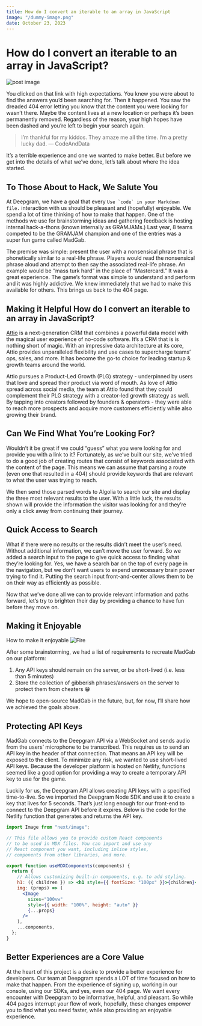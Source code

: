 ```yaml
---
title: How do I convert an iterable to an array in JavaScript
image: "/dummy-image.png"
date: October 23, 2023
---
```


# How do I convert an iterable to an array in JavaScript?

<img src="/dummy-image.png" alt="post image" className="w-full h-auto" />

You clicked on that link with high expectations. You knew you were about to find the answers you’d been searching for. Then it happened. You saw the dreaded 404 error letting you know that the content you were looking for wasn’t there. Maybe the content lives at a new location or perhaps it’s been permanently removed. Regardless of the reason, your high hopes have been dashed and you’re left to begin your search again.

> I’m thankful for my kiddos. They amaze me all the time. I’m a pretty lucky dad.
> — CodeAndData

It’s a terrible experience and one we wanted to make better. But before we get into the details of what we’ve done, let’s talk about where the idea started.

## To Those About to Hack, We Salute You

At Deepgram, we have a goal that every `` Use `code` in your Markdown file. `` interaction with us should be pleasant and (hopefully) enjoyable. We spend a lot of time thinking of how to make that happen. One of the methods we use for brainstorming ideas and gathering feedback is hosting internal hack-a-thons (known internally as GRAMJAMs.) Last year, 8 teams competed to be the GRAMJAM champion and one of the entries was a super fun game called MadGab.

The premise was simple: present the user with a nonsensical phrase that is phonetically similar to a real-life phrase. Players would read the nonsensical phrase aloud and attempt to then say the associated real-life phrase. An example would be “mass turk hard” in the place of “Mastercard.” It was a great experience. The game’s format was simple to understand and perform and it was highly addictive. We knew immediately that we had to make this available for others. This brings us back to the 404 page.

## Making it Helpful How do I convert an iterable to an array in JavaScript?

[Attio](http://google.com "Attio") is a next-generation CRM that combines a powerful data model with the magical user experience of no-code software. It’s a CRM that is is nothing short of magic. With an impressive data architecture at its core, Attio provides unparalleled flexibility and use cases to supercharge teams’ ops, sales, and more. It has become the go-to choice for leading startup & growth teams around the world.

Attio pursues a Product-Led Growth (PLG) strategy - underpinned by users that love and spread their product via word of mouth. As love of Attio spread across social media, the team at Attio found that they could complement their PLG strategy with a creator-led growth strategy as well. By tapping into creators followed by founders & operators - they were able to reach more prospects and acquire more customers efficiently while also growing their brand.

## Can We Find What You’re Looking For?

Wouldn’t it be great if we could “guess” what you were looking for and provide you with a link to it? Fortunately, as we’ve built our site, we’ve tried to do a good job of creating routes that consist of keywords associated with the content of the page. This means we can assume that parsing a route (even one that resulted in a 404) should provide keywords that are relevant to what the user was trying to reach.

We then send those parsed words to Algolia to search our site and display the three most relevant results to the user. With a little luck, the results shown will provide the information the visitor was looking for and they’re only a click away from continuing their journey.

## Quick Access to Search

What if there were no results or the results didn’t meet the user’s need. Without additional information, we can’t move the user forward. So we added a search input to the page to give quick access to finding what they’re looking for. Yes, we have a search bar on the top of every page in the navigation, but we don’t want users to expend unnecessary brain power trying to find it. Putting the search input front-and-center allows them to be on their way as efficiently as possible.

Now that we’ve done all we can to provide relevant information and paths forward, let’s try to brighten their day by providing a chance to have fun before they move on.

## Making it Enjoyable

How to make it enjoyable ![Fire](/fire.webp)

After some brainstorming, we had a list of requirements to recreate MadGab on our platform:

1. Any API keys should remain on the server, or be short-lived (i.e. less than 5 minutes)
1. Store the collection of gibberish phrases/answers on the server to protect them from cheaters 😁

We hope to open-source MadGab in the future, but, for now, I’ll share how we achieved the goals above.

## Protecting API Keys

MadGab connects to the Deepgram API via a WebSocket and sends audio from the users’ microphone to be transcribed. This requires us to send an API key in the header of that connection. That means an API key will be exposed to the client. To minimize any risk, we wanted to use short-lived API keys. Because the developer platform is hosted on Netlify, functions seemed like a good option for providing a way to create a temporary API key to use for the game.

Luckily for us, the Deepgram API allows creating API keys with a specified time-to-live. So we imported the Deepgram Node SDK and use it to create a key that lives for 5 seconds. That’s just long enough for our front-end to connect to the Deepgram API before it expires. Below is the code for the Netlify function that generates and returns the API key.

```jsx
import Image from "next/image";

// This file allows you to provide custom React components
// to be used in MDX files. You can import and use any
// React component you want, including inline styles,
// components from other libraries, and more.

export function useMDXComponents(components) {
  return {
    // Allows customizing built-in components, e.g. to add styling.
    h1: ({ children }) => <h1 style={{ fontSize: "100px" }}>{children}</h1>,
    img: (props) => (
      <Image
        sizes="100vw"
        style={{ width: "100%", height: "auto" }}
        {...props}
      />
    ),
    ...components,
  };
}
```

## Better Experiences are a Core Value

At the heart of this project is a desire to provide a better experience for developers. Our team at Deepgram spends a LOT of time focused on how to make that happen. From the experience of signing up, working in our console, using our SDKs, and yes, even our 404 page. We want every encounter with Deepgram to be informative, helpful, and pleasant. So while 404 pages interrupt your flow of work, hopefully, these changes empower you to find what you need faster, while also providing an enjoyable experience.
